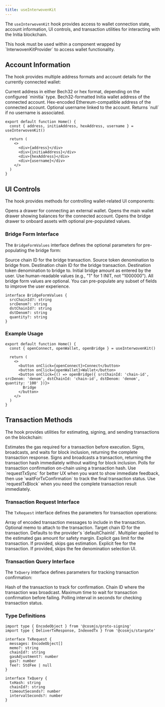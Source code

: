 ```yaml
---
title: useInterwovenKit
---
```


The `useInterwovenKit` hook provides access to wallet connection state, account information, UI controls, and transaction utilities for interacting with the Initia blockchain.

<Info>
  This hook must be used within a component wrapped by `InterwovenKitProvider` to access wallet functionality.
</Info>

## Account Information

The hook provides multiple address formats and account details for the currently connected wallet:

<ParamField path="address" type="string">
  Current address in either Bech32 or hex format, depending on the configured `minitia` type.
</ParamField>

<ParamField path="initiaAddress" type="string">
  Bech32-formatted Initia wallet address of the connected account.
</ParamField>

<ParamField path="hexAddress" type="string">
  Hex-encoded Ethereum-compatible address of the connected account.
</ParamField>

<ParamField path="username" type="string | null">
  Optional username linked to the account. Returns `null` if no username is associated.
</ParamField>


```tsx
export default function Home() {
  const { address, initiaAddress, hexAddress, username } = useInterwovenKit()

  return (
    <>
      <div>{address}</div>
      <div>{initiaAddress}</div>
      <div>{hexAddress}</div>
      <div>{username}</div>
    </>
  )
}
```

## UI Controls

The hook provides methods for controlling wallet-related UI components:

<ParamField path="openConnect" type="() => void">
  Opens a drawer for connecting an external wallet.
</ParamField>

<ParamField path="openWallet" type="() => void">
  Opens the main wallet drawer showing balances for the connected account.
</ParamField>

<ParamField path="openBridge" type="(defaultValues?: Partial<BridgeFormValues>) => void">
  Opens the bridge drawer to onboard assets with optional pre-populated values.
</ParamField>

### Bridge Form Interface

The `BridgeFormValues` interface defines the optional parameters for pre-populating the bridge form:

<ParamField path="srcChainId" type="string">
  Source chain ID for the bridge transaction.
</ParamField>

<ParamField path="srcDenom" type="string">
  Source token denomination to bridge from.
</ParamField>

<ParamField path="dstChainId" type="string">
  Destination chain ID for the bridge transaction.
</ParamField>

<ParamField path="dstDenom" type="string">
  Destination token denomination to bridge to.
</ParamField>

<ParamField path="quantity" type="string">
  Initial bridge amount as entered by the user. Use human-readable values (e.g., "1" for 1 INIT, not "1000000").
</ParamField>

<Tip>
  All bridge form values are optional. You can pre-populate any subset of fields to improve the user experience.
</Tip>

```tsx
interface BridgeFormValues {
  srcChainId?: string
  srcDenom?: string
  dstChainId?: string
  dstDenom?: string
  quantity?: string
}
```

### Example Usage 

```tsx
export default function Home() {
  const { openConnect, openWallet, openBridge } = useInterwovenKit()

  return (
    <>
      <button onClick={openConnect}>Connect</button>
      <button onClick={openWallet}>Wallet</button>
      <button onClick={() => openBridge({ srcChainId: 'chain-id', srcDenom: 'denom', dstChainId: 'chain-id', dstDenom: 'denom', quantity: '100' })}>
        Bridge
      </button>
    </>
  )
}
```

## Transaction Methods

The hook provides utilities for estimating, signing, and sending transactions on the blockchain:

<ParamField path="estimateGas" type="(txRequest: TxRequest) => Promise<number>">
  Estimates the gas required for a transaction before execution.
</ParamField>

<ParamField path="requestTxBlock" type="(txRequest: TxRequest) => Promise<DeliverTxResponse>">
  Signs, broadcasts, and waits for block inclusion, returning the complete transaction response.
</ParamField>

<ParamField path="requestTxSync" type="(txRequest: TxRequest) => Promise<string>">
  Signs and broadcasts a transaction, returning the transaction hash immediately without waiting for block inclusion.
</ParamField>

<ParamField path="waitForTxConfirmation" type="(params: TxQuery) => Promise<IndexedTx>">
  Polls for transaction confirmation on-chain using a transaction hash.
</ParamField>

<Tip>
  Use `requestTxSync` for better UX when you want to show immediate feedback, then use `waitForTxConfirmation` to track the final transaction status. Use `requestTxBlock` when you need the complete transaction result immediately.
</Tip>

### Transaction Request Interface

The `TxRequest` interface defines the parameters for transaction operations:

<ParamField path="messages" type="EncodeObject[]" required>
  Array of encoded transaction messages to include in the transaction.
</ParamField>

<ParamField path="memo" type="string">
  Optional memo to attach to the transaction.
</ParamField>

<ParamField path="chainId" type="string">
  Target chain ID for the transaction. Defaults to the provider's `defaultChainId`.
</ParamField>

<ParamField path="gasAdjustment" type="number" default="1.4">
  Multiplier applied to the estimated gas amount for safety margin.
</ParamField>

<ParamField path="gas" type="number">
  Explicit gas limit for the transaction. If provided, skips gas estimation.
</ParamField>

<ParamField path="fee" type="StdFee | null">
  Explicit fee for the transaction. If provided, skips the fee denomination selection UI.
</ParamField>

### Transaction Query Interface

The `TxQuery` interface defines parameters for tracking transaction confirmation:

<ParamField path="txHash" type="string" required>
  Hash of the transaction to track for confirmation.
</ParamField>

<ParamField path="chainId" type="string">
  Chain ID where the transaction was broadcast.
</ParamField>

<ParamField path="timeoutSeconds" type="number" default="30">
  Maximum time to wait for transaction confirmation before failing.
</ParamField>

<ParamField path="intervalSeconds" type="number" default="1">
  Polling interval in seconds for checking transaction status.
</ParamField>

### Type Definitions

```tsx
import type { EncodeObject } from '@cosmjs/proto-signing'
import type { DeliverTxResponse, IndexedTx } from '@cosmjs/stargate'

interface TxRequest {
  messages: EncodeObject[]
  memo?: string
  chainId?: string
  gasAdjustment?: number
  gas?: number
  fee?: StdFee | null
}

interface TxQuery {
  txHash: string
  chainId?: string
  timeoutSeconds?: number
  intervalSeconds?: number
}
```